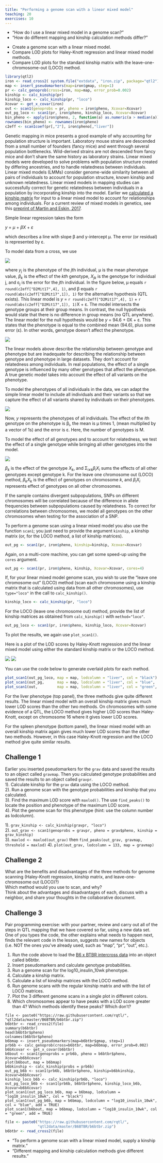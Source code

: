 ```yaml
---
title: "Performing a genome scan with a linear mixed model"
teaching: 20
exercises: 10
---
```


:::::::::::::::::::::::::::::::::::::: questions 

- "How do I use a linear mixed model in a genome scan?"
- "How do different mapping and kinship calculation methods differ?"

::::::::::::::::::::::::::::::::::::::::::::::::

::::::::::::::::::::::::::::::::::::: objectives

- Create a genome scan with a linear mixed model.
- Compare LOD plots for Haley-Knott regression and linear mixed model methods.
- Compare LOD plots for the standard kinship matrix with the 
leave-one-chromosome-out (LOCO) method.

::::::::::::::::::::::::::::::::::::::::::::::::


```r
library(qtl2)
iron <- read_cross2( system.file("extdata", "iron.zip", package="qtl2") )
map <- insert_pseudomarkers(map=iron$gmap, step=1)
pr <- calc_genoprob(cross=iron, map=map, error_prob=0.002)
kinship <- calc_kinship(pr)
kinship_loco <- calc_kinship(pr, "loco")
Xcovar <- get_x_covar(iron)
out <- scan1(genoprobs = pr, pheno = iron$pheno, Xcovar=Xcovar)
out_pg_loco <- scan1(pr, iron$pheno, kinship_loco, Xcovar=Xcovar)
bin_pheno <- apply(iron$pheno, 2, function(a) as.numeric(a > median(a)))
rownames(bin_pheno) <- rownames(iron$pheno)
c2eff <- scan1coef(pr[,"2"], iron$pheno[,"liver"])
```


Genetic mapping in mice presents a good example of why accounting for population 
structure is important. Laboratory mouse strains are descended from a small 
number of founders (fancy mice) and went through several population bottlenecks. 
Wild-derived strains are not descended from fancy mice and don't share the same 
history as laboratory strains. Linear mixed models were developed to solve 
problems with population structure created by differing ancestries, and to 
handle relatedness between individuals.  Linear mixed models (LMMs) consider 
genome-wide similarity between all pairs of individuals to account for 
population structure, known kinship and unknown relatedness. Linear mixed models 
in mapping studies can successfully correct for genetic relatedness between 
individuals in a population by incorporating kinship into the model. Earlier we 
[calculated a kinship matrix](https://smcclatchy.github.io/mapping/04-calc-kinship/) 
for input to a linear mixed model to account for relationships among 
individuals. For a current review of mixed models in genetics, see this 
[preprint of Martin and Eskin, 2017](https://www.biorxiv.org/content/early/2017/01/28/092106).

Simple linear regression takes the form 

<i>y</i> = <i>&mu;</i> + <i>&beta;X</i> + <i>&epsilon;</i>

which describes a line with slope &beta; and y-intercept &mu;. The error 
(or residual) is represented by &epsilon;.

To model data from a cross, we use

![](../fig/linear-genetic-model.png)  
 

where <i>y<sub>j</sub></i> is the phenotype of the <i>j</i>th individual, &mu; 
is the mean phenotype value, <i>&beta;<sub>k</sub></i> is the effect of the 
<i>kth</i> genotype, <i>X<sub>jk</sub></i> is the genotype for individual j, and 
&epsilon;<sub>j</sub> is the error for the <i>j</i>th individual. In the figure 
below, &mu; equals `r round(c2eff["D2Mit17",4], 1)`, and &beta; equals 
`r round(abs(c2eff["D2Mit17",1]), 1)` for the alternative hypothesis 
(QTL exists). This linear model is <i>y</i> = `r round(c2eff["D2Mit17",4], 1)` + 
`r round(abs(c2eff["D2Mit17",1]), 1)`X + &epsilon;. The model intersects the 
genotype groups at their group means. In contrast, the null hypothesis would 
state that there is no difference in group means (no QTL anywhere). The linear 
model for the null hypothesis would be <i>y</i> = 94.6 + 0X + &epsilon;. 
This states that the phenotype is equal to the combined mean (94.6), plus 
some error (&epsilon;). In other words, genotype doesn't affect the phenotype.


![](../fig/nullvalt.png)

The linear models above describe the relationship between genotype and phenotype 
but are inadequate for describing the relationship between genotype and 
phenotype in large datasets. They don't account for relatedness among 
individuals. In real populations, the effect of a single genotype is influenced 
by many other genotypes that affect the phenotype. A  true genetic model takes 
into account the effect of all variants on the phenotype. 

To model the phenotypes of all individuals in the data, we can adapt the simple 
linear model to include all individuals and their variants so that we capture 
the effect of all variants shared by individuals on their phenotypes.

![](../fig/matrix-alg-model.png)

Now, <i>y</i> represents the phenotypes of all individuals. The effect of the 
<i>i</i>th genotype on the phenotype is &beta;<sub>i</sub>, the mean is &mu; 
times 1, (mean multiplied by a vector of 1s) and the error is &epsilon;. Here, 
the number of genotypes is M.

To model the effect of all genotypes and to account for relatedness, we test the 
effect of a single genotype while bringing all other genotypes into the model.

![](../fig/all-geno-model.png)

<i>&beta;<sub>k</sub></i> is the effect of the genotype <i>X<sub>k</sub></i>, 
and &Sigma;<sub>i&#8800;k</sub><i>&beta;<sub>i</sub>X<sub>i</sub></i> sums the 
effects of all other genotypes except genotype k. For the leave one chromosome 
out (LOCO) method, <i>&beta;<sub>k</sub></i><i>X<sub>k</sub></i> is the effect 
of genotypes on chromosome <i>k</i>, and 
<i>&beta;<sub>i</sub></i><i>X<sub>i</sub></i> represents effect of genotypes on 
all other chromosomes.

 
If the sample contains divergent subpopulations, SNPs on different chromosomes 
will be correlated because of the  difference in allele frequencies between 
subpopulations caused by relatedness. To correct for correlations between 
chromosomes, we model all genotypes on the other chromosomes when testing for 
the association of a SNP. 

To perform a genome scan using a linear mixed model you also use the function 
`scan1`; you just need to provide the argument `kinship`, a kinship matrix 
(or, for the LOCO method, a list of kinship matrices).

```r
out_pg <- scan1(pr, iron$pheno, kinship=kinship, Xcovar=Xcovar)
```

Again, on a multi-core machine, you can get some speed-up using the `cores` 
argument.

```r
out_pg <- scan1(pr, iron$pheno, kinship, Xcovar=Xcovar, cores=4)
```

If, for your linear mixed model genome scan, you wish to use the "leave one 
chromosome out" (LOCO) method (scan each chromosome using a kinship matrix that 
is calculated using data from all other chromosomes), use `type="loco"` in the 
call to `calc_kinship()`.

```r
kinship_loco <- calc_kinship(pr, "loco")
```

For the LOCO (leave one chromosome out) method, provide the list of kinship 
matrices as obtained from `calc_kinship()` with `method="loco"`.

```r
out_pg_loco <- scan1(pr, iron$pheno, kinship_loco, Xcovar=Xcovar)
```

To plot the results, we again use `plot_scan1()`.

Here is a plot of the LOD scores by Haley-Knott regression and the linear mixed 
model using either the standard kinship matrix or the LOCO method.

![](../fig/lod-plot-compare-liver.png)
![](../fig/lod-plot-compare-spleen.png)

You can use the code below to generate overlaid plots for each method.

```r
plot_scan1(out_pg_loco, map = map, lodcolumn = "liver", col = "black")
plot_scan1(out_pg,      map = map, lodcolumn = "liver", col = "blue",  add = TRUE)
plot_scan1(out,         map = map, lodcolumn = "liver", col = "green", add = TRUE)
```

For the liver phenotype (top panel), the three methods give quite different 
results. The linear mixed model with an overall kinship matrix gives much lower 
LOD scores than the other two methods.  On chromosomes with some evidence of a 
QTL, the LOCO method gives higher LOD scores than Haley-Knott, except on 
chromosome 16 where it gives lower LOD scores.

For the spleen phenotype (bottom panel), the linear mixed model with an overall 
kinship matrix again gives much lower LOD scores than the other two methods. 
However, in this case Haley-Knott regression and the LOCO method give quite 
similar results.

::::::::::::::::::::::::::::::::::::: challenge 

## Challenge 1

Earlier you inserted pseudomarkers for the `grav` data and saved the results to 
an object called `gravmap`.  Then you calculated genotype probabilities and 
saved the results to an object called `gravpr`.    
1). Calculate kinship for the `grav` data using the LOCO method.  
2). Run a genome scan with the genotype probabilities and kinship that you 
calculated.  
3). Find the maximum LOD score with `maxlod()`. The use `find_peaks()` to
locate the position and phenotype of the maximum LOD score.   
4). Plot the genome scan for this phenotype (hint: use the column number as 
lodcolumn).

:::::::::::::::::::::::: solution 

1). `grav_kinship <- calc_kinship(gravpr, "loco")`  
2). `out_grav <- scan1(genoprobs = gravpr, pheno = grav$pheno, kinship = grav_kinship)`  
3). `maxlod <- maxlod(out_grav)` then 
`find_peaks(out_grav, gravmap, threshold = maxlod)` 
4). `plot(out_grav, lodcolumn = 133, map = gravmap)`

:::::::::::::::::::::::::::::::::


## Challenge 2

What are the benefits and disadvantages of the three 
methods for genome scanning (Haley-Knott regression,
kinship matrix, and leave-one-chromosome out (LOCO)?)  
Which method would you use to scan, and why?  
Think about the advantages and disadvantages of each,
discuss with a neighbor, and share your thoughts in the
collaborative document.

:::::::::::::::::::::::: solution 


:::::::::::::::::::::::::::::::::
::::::::::::::::::::::::::::::::::::::::::::::::

::::::::::::::::::::::::::::::::::::: challenge 

## Challenge 3

Pair programming exercise: with your partner, review and carry 
out all of the steps in QTL mapping that we have covered so far,
using a new data set. One of you types the code, the other
explains what needs to happen next, finds the relevant code in
the lesson, suggests new names for objects (i.e. NOT the ones
you've already used, such as "map", "pr", "out", etc.).

1. Run the code above to load the 
[B6 x BTBR intercross data](https://github.com/rqtl/qtl2data/tree/master/B6BTBR) 
into an object called b6btbr.
2. Insert pseudomarkers and calculate genotype probabilities.
3. Run a genome scan for the log10_insulin_10wk phenotype.
4. Calculate a kinship matrix.
5. Calculate a list of kinship matrices with the LOCO method.
6. Run genome scans with the regular kinship matrix and with the
list of LOCO matrices.
7. Plot the 3 different genome scans in a single plot in 
different colors.
8. Which chromosomes appear to have peaks with a LOD score greater than 4? 
Which methods identify these peaks? Which don't?

:::::::::::::::::::::::: solution 

`file <- paste0("https://raw.githubusercontent.com/rqtl/", "qtl2data/master/B6BTBR/b6btbr.zip")`  
`b6btbr <- read_cross2(file)`  
`summary(b6btbr)`  
`head(b6btbr$pheno)`  
`colnames(b6btbr$pheno)`  
`b6bmap <- insert_pseudomarkers(map=b6btbr$gmap, step=1)`  
`prb6b <- calc_genoprob(cross=b6btbr, map=b6bmap, error_prob=0.002)`  
`b6bXcovar <- get_x_covar(b6btbr)`  
`b6bout <- scan1(genoprobs = prb6b, pheno = b6btbr$pheno, Xcovar=b6bXcovar)`  
`plot(b6bout, map = b6bmap)`  
`b6bkinship <- calc_kinship(probs = prb6b)`  
`out_pg_b6b <- scan1(prb6b, b6btbr$pheno, kinship=b6bkinship, Xcovar=b6bXcovar)`  
`kinship_loco_b6b <- calc_kinship(prb6b, "loco")`  
`out_pg_loco_b6b <- scan1(prb6b, b6btbr$pheno, kinship_loco_b6b, Xcovar=b6bXcovar)`  
`plot_scan1(out_pg_loco_b6b, map = b6bmap, lodcolumn = "log10_insulin_10wk", col = "black")`  
`plot_scan1(out_pg_b6b, map = b6bmap, lodcolumn = "log10_insulin_10wk", col = "blue", add = TRUE)`  
`plot_scan1(b6bout, map = b6bmap, lodcolumn = "log10_insulin_10wk", col = "green", add = TRUE)`  


:::::::::::::::::::::::::::::::::

::::::::::::::::::::::::::::::::::::::::::::::::

```r
file <- paste0("https://raw.githubusercontent.com/rqtl/",
               "qtl2data/master/B6BTBR/b6btbr.zip")
b6btbr <- read_cross2(file)
```

::::::::::::::::::::::::::::::::::::: keypoints 

- "To perform a genome scan with a linear mixed model, supply a kinship matrix."
- "Different mapping and kinship calculation methods give different results."

::::::::::::::::::::::::::::::::::::::::::::::::

